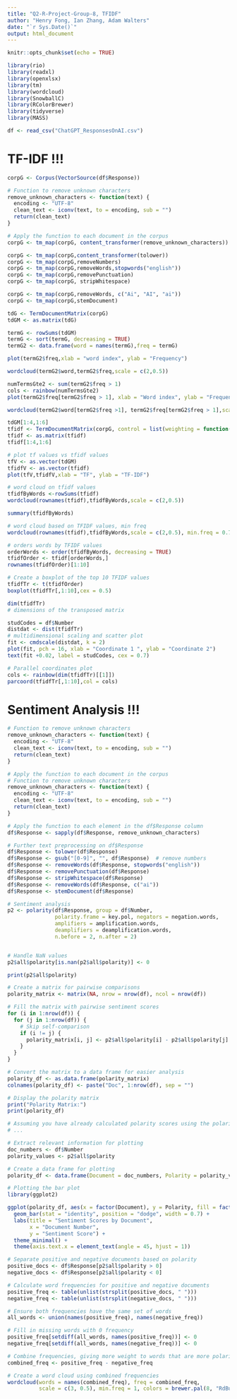```yaml
---
title: "Q2-R-Project-Group-8, TFIDF"
author: "Henry Fong, Ian Zhang, Adam Walters"
date: "`r Sys.Date()`"
output: html_document
---
```


```r
knitr::opts_chunk$set(echo = TRUE)
```

```r
library(rio)
library(readxl)
library(openxlsx)
library(tm)
library(wordcloud)
library(SnowballC)
library(RColorBrewer)
library(tidyverse)
library(MASS)

```

```r
df <- read_csv("ChatGPT_ResponsesOnAI.csv")

```

# TF-IDF !!!

```r
corpG <- Corpus(VectorSource(df$Response))

```

```r
# Function to remove unknown characters
remove_unknown_characters <- function(text) {
  encoding <- "UTF-8"
  clean_text <- iconv(text, to = encoding, sub = "")
  return(clean_text)
}

# Apply the function to each document in the corpus
corpG <- tm_map(corpG, content_transformer(remove_unknown_characters))
```

```r
corpG <- tm_map(corpG,content_transformer(tolower))
corpG <- tm_map(corpG,removeNumbers)
corpG <- tm_map(corpG,removeWords,stopwords("english"))
corpG <- tm_map(corpG,removePunctuation)
corpG <- tm_map(corpG, stripWhitespace)
```

```r
corpG <- tm_map(corpG,removeWords, c("Ai", "AI", "ai"))
corpG <- tm_map(corpG,stemDocument)

```

```r
tdG <- TermDocumentMatrix(corpG)
tdGM <- as.matrix(tdG)
```

```r
termG <- rowSums(tdGM)
termG <- sort(termG, decreasing = TRUE)
termG2 <- data.frame(word = names(termG),freq = termG)

```

```r
plot(termG2$freq,xlab = "word index", ylab = "Frequency")
```

```r
wordcloud(termG2$word,termG2$freq,scale = c(2,0.5))
```

```r
numTermsGte2 <- sum(termG2$freq > 1)
cols <- rainbow(numTermsGte2)
plot(termG2$freq[termG2$freq > 1], xlab = "Word index", ylab = "Frequency")

wordcloud(termG2$word[termG2$freq >1], termG2$freq[termG2$freq > 1],scale = c(2,0.5), min.freq = 2, rot.per = .5,colors = cols, random.color = FALSE, ordered.colors = TRUE)
```

```r

tdGM[1:4,1:6]
tfidf <- TermDocumentMatrix(corpG, control = list(weighting = function(x) {weightTfIdf(x)}))
tfidf <- as.matrix(tfidf)
tfidf[1:4,1:6]
```

```r
# plot tf values vs tfidf values
tfV <- as.vector(tdGM)
tfidfV <- as.vector(tfidf)
plot(tfV,tfidfV,xlab = "TF", ylab = "TF-IDF")
```

```r
# word cloud on tfidf values
tfidfByWords <-rowSums(tfidf)
wordcloud(rownames(tfidf),tfidfByWords,scale = c(2,0.5))
```

```r
summary(tfidfByWords)
```

```r
# word cloud based on TFIDF values, min freq
wordcloud(rownames(tfidf),tfidfByWords,scale = c(2,0.5), min.freq = 0.75)
```

```r
# orders words by TFIDF values
orderWords <- order(tfidfByWords, decreasing = TRUE)
tfidfOrder <- tfidf[orderWords,]
rownames(tfidfOrder)[1:10]


```

```r
# Create a boxplot of the top 10 TFIDF values
tfidfTr <- t(tfidfOrder)
boxplot(tfidfTr[,1:10],cex = 0.5)
```

```r
dim(tfidfTr)
# dimensions of the transposed matrix
```

```r
studCodes = df$Number
distdat <- dist(tfidfTr)
# multidimensional scaling and scatter plot
fit <- cmdscale(distdat, k = 2)
plot(fit, pch = 16, xlab = "Coordinate 1 ", ylab = "Coordinate 2")
text(fit +0.02, label = studCodes, cex = 0.7)

```

```r
# Parallel coordinates plot
cols <- rainbow(dim(tfidfTr)[[1]])
parcoord(tfidfTr[,1:10],col = cols)
```

# Sentiment Analysis !!!

```r


# Function to remove unknown characters
remove_unknown_characters <- function(text) {
  encoding <- "UTF-8"
  clean_text <- iconv(text, to = encoding, sub = "")
  return(clean_text)
}

# Apply the function to each document in the corpus
# Function to remove unknown characters
remove_unknown_characters <- function(text) {
  encoding <- "UTF-8"
  clean_text <- iconv(text, to = encoding, sub = "")
  return(clean_text)
}

# Apply the function to each element in the df$Response column
df$Response <- sapply(df$Response, remove_unknown_characters)

# Further text preprocessing on df$Response
df$Response <- tolower(df$Response)
df$Response <- gsub("[0-9]", "", df$Response)  # remove numbers
df$Response <- removeWords(df$Response, stopwords("english"))
df$Response <- removePunctuation(df$Response)
df$Response <- stripWhitespace(df$Response)
df$Response <- removeWords(df$Response, c("ai"))
df$Response <- stemDocument(df$Response)


```



```r
# Sentiment analysis
p2 <- polarity(df$Response, group = df$Number,
               polarity.frame = key.pol, negators = negation.words,
               amplifiers = amplification.words,
               deamplifiers = deamplification.words,
               n.before = 2, n.after = 2)


# Handle NaN values
p2$all$polarity[is.nan(p2$all$polarity)] <- 0
```

```r
print(p2$all$polarity)

```

```r
# Create a matrix for pairwise comparisons
polarity_matrix <- matrix(NA, nrow = nrow(df), ncol = nrow(df))

# Fill the matrix with pairwise sentiment scores
for (i in 1:nrow(df)) {
  for (j in 1:nrow(df)) {
    # Skip self-comparison
    if (i != j) {
      polarity_matrix[i, j] <- p2$all$polarity[i] - p2$all$polarity[j]
    }
  }
}

# Convert the matrix to a data frame for easier analysis
polarity_df <- as.data.frame(polarity_matrix)
colnames(polarity_df) <- paste("Doc", 1:nrow(df), sep = "")

# Display the polarity matrix
print("Polarity Matrix:")
print(polarity_df)

```




```r
# Assuming you have already calculated polarity scores using the polarity function
# ...

# Extract relevant information for plotting
doc_numbers <- df$Number
polarity_values <- p2$all$polarity

# Create a data frame for plotting
polarity_df <- data.frame(Document = doc_numbers, Polarity = polarity_values)

# Plotting the bar plot
library(ggplot2)

ggplot(polarity_df, aes(x = factor(Document), y = Polarity, fill = factor(Document))) +
  geom_bar(stat = "identity", position = "dodge", width = 0.7) +
  labs(title = "Sentiment Scores by Document",
       x = "Document Number",
       y = "Sentiment Score") +
  theme_minimal() +
  theme(axis.text.x = element_text(angle = 45, hjust = 1))

```

```r

# Separate positive and negative documents based on polarity
positive_docs <- df$Response[p2$all$polarity > 0]
negative_docs <- df$Response[p2$all$polarity < 0]

# Calculate word frequencies for positive and negative documents
positive_freq <- table(unlist(strsplit(positive_docs, " ")))
negative_freq <- table(unlist(strsplit(negative_docs, " ")))

# Ensure both frequencies have the same set of words
all_words <- union(names(positive_freq), names(negative_freq))

# Fill in missing words with 0 frequency
positive_freq[setdiff(all_words, names(positive_freq))] <- 0
negative_freq[setdiff(all_words, names(negative_freq))] <- 0

# Combine frequencies, giving more weight to words that are more polarizing
combined_freq <- positive_freq - negative_freq

# Create a word cloud using combined frequencies
wordcloud(words = names(combined_freq), freq = combined_freq,
          scale = c(3, 0.5), min.freq = 1, colors = brewer.pal(8, "RdBu"))

```